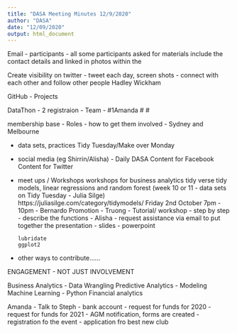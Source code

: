 ```yaml
---
title: "DASA Meeting Minutes 12/9/2020"
author: "DASA"
date: "12/09/2020"
output: html_document
---
```


Email - 
 participants - all
      some participants asked for materials 
      include the contact details and linked in photos within the 
      
 
 Create visibility on twitter - tweet each day, screen shots 
 - connect with each other and follow other people
          Hadley Wickham
          
 
 GitHub - Projects
 
 DataThon - 2 registraion
 - Team - #1Amanda
          #
          #
   
 membership base - Roles - how to get them involved
 - Sydney and Melbourne
 
 
  - data sets, practices Tidy Tuesday/Make over Monday
  
  - social media (eg Shirrin/Alisha)
        -   Daily DASA
            Content for Facebook
            Content for Twitter
            
  - meet ups / Workshops
        workshops for business analytics
        tidy verse
        tidy models, linear regressions and random forest (week 10 or 11 - data sets on Tidy Tuesday - Julia Silge)
                        https://juliasilge.com/category/tidymodels/
                        Friday 2nd October 7pm - 10pm
                         - Bernardo Promotion
                         - Truong - Tutorial/ workshop
                                    - step by step
                                    - describe the functions
                        - Alisha - request assistance via email to put together the presentation
                                - slides - powerpoint 
                              
        lubridate
        ggplot2
        
  - other ways to contribute......
  
ENGAGEMENT - NOT JUST INVOLVEMENT
  

Business Analytics - Data Wrangling
Predictive Analytics - Modeling
Machine Learning - Python
Financial analytics

Amanda - Talk to Steph
- bank account
- request for funds for 2020
- request for funds for 2021
- AGM notification, forms are created
- registration fo the event
- application fro best new club

      